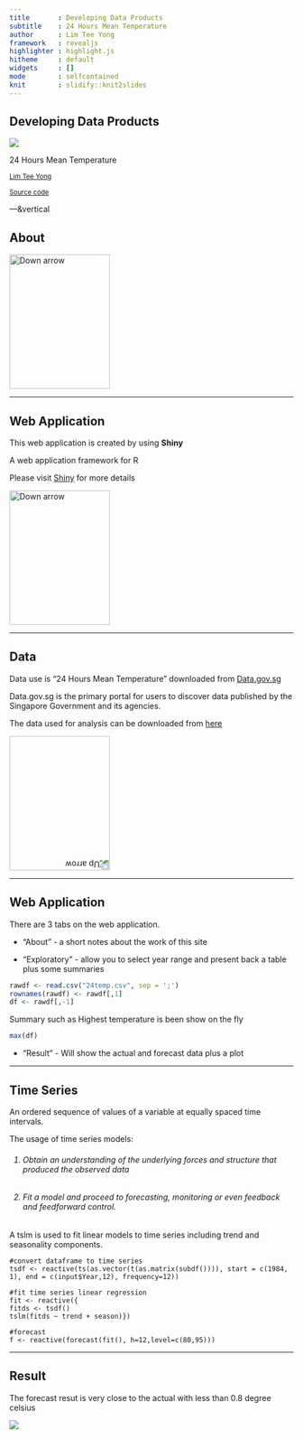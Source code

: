 ```yaml
---
title       : Developing Data Products 
subtitle    : 24 Hours Mean Temperature
author      : Lim Tee Yong
framework   : revealjs
highlighter : highlight.js
hitheme     : default 
widgets     : []
mode        : selfcontained
knit        : slidify::knit2slides
---
```


## Developing Data Products

<img src="assets/img/temperature.png" style="background:none; border:none; box-shadow:none;">

24 Hours Mean Temperature

<small>[Lim Tee Yong](https://sg.linkedin.com/in/teeyong)</small>

<small>[Source code](https://github.com/tydatasc/Developing-Data-Products)</small>

---&vertical

## About

<a href="#" class="image navigate-down">
  <img width="178" height="238" src="https://s3.amazonaws.com/hakim-static/reveal-js/arrow.png" alt="Down arrow">
</a>

***

## Web Application

This web application is created by using **Shiny**

A web application framework for R

Please visit [Shiny](http://shiny.rstudio.com/) for more details

<a href="#" class="image navigate-down">
  <img width="178" height="238" src="https://s3.amazonaws.com/hakim-static/reveal-js/arrow.png" alt="Down arrow">
</a>

***

## Data

Data use is "24 Hours Mean Temperature" downloaded from [Data.gov.sg](http://www.data.gov.sg/home.aspx)

<p>Data.gov.sg is the primary portal for users to discover data published by the Singapore Government and its agencies.</p>

The data used for analysis can be downloaded from  [here](http://www.data.gov.sg/Metadata/SGMatadata.aspx?id=2601100000000014645G&mid=147808&t=TEXTUAL)

<a href="#/2" class="image">
  <img width="178" height="238" src="https://s3.amazonaws.com/hakim-static/reveal-js/arrow.png" alt="Up arrow" style="-webkit-transform: rotate(180deg);">
</a>

---

## Web Application

There are 3 tabs on the web application.

- "About" - a short notes about the work of this site

- "Exploratory" - allow you to select year range and present back a table plus some summaries

```r
rawdf <- read.csv("24temp.csv", sep = ';')
rownames(rawdf) <- rawdf[,1]
df <- rawdf[,-1]
```

Summary such as Highest temperature is been show on the fly
```r
max(df)
```

- "Result" - Will show the actual and forecast data plus a plot

---

## Time Series

An ordered sequence of values of a variable at equally spaced time intervals.

The usage of time series models:

<h6>1. Obtain an understanding of the underlying forces and structure that produced the observed data</h6>

<h6>2. Fit a model and proceed to forecasting, monitoring or even feedback and feedforward control.</h6>

A tslm is used to fit linear models to time series including trend and seasonality components.

```
#convert dataframe to time series
tsdf <- reactive(ts(as.vector(t(as.matrix(subdf()))), start = c(1984, 1), end = c(input$Year,12), frequency=12))
    
#fit time series linear regression
fit <- reactive({
fitds <- tsdf()
tslm(fitds ~ trend + season)})
    
#forecast 
f <- reactive(forecast(fit(), h=12,level=c(80,95)))
```

---

## Result

The forecast resut is very close to the actual with less than 0.8 degree celsius

<img src="assets/img/Result.PNG" style="background:none; border:none; box-shadow:none;">
